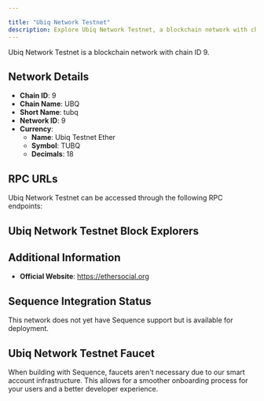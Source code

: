 ```yaml
---

title: "Ubiq Network Testnet"
description: Explore Ubiq Network Testnet, a blockchain network with chain ID 9. Learn about its native currency, Ubiq Testnet Ether, and how to interact with the network.
---
```




Ubiq Network Testnet is a blockchain network with chain ID 9.

## Network Details

- **Chain ID**: 9
- **Chain Name**: UBQ
- **Short Name**: tubq
- **Network ID**: 9
- **Currency**: 
  - **Name**: Ubiq Testnet Ether
  - **Symbol**: TUBQ
  - **Decimals**: 18

## RPC URLs

Ubiq Network Testnet can be accessed through the following RPC endpoints:



## Ubiq Network Testnet Block Explorers



## Additional Information

- **Official Website**: https://ethersocial.org

## Sequence Integration Status

This network does not yet have Sequence support but is available for deployment.

## Ubiq Network Testnet Faucet

When building with Sequence, faucets aren't necessary due to our smart account infrastructure. This allows for a smoother onboarding process for your users and a better developer experience.
